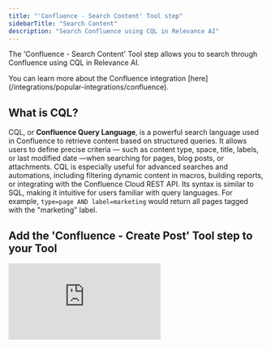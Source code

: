 ```yaml
---
title: "'Confluence - Search Content' Tool step"
sidebarTitle: "Search Content"
description: "Search Confluence using CQL in Relevance AI"
---
```


The 'Confluence - Search Content' Tool step allows you to search through Confluence using CQL in Relevance AI.

<Note>
  You can learn more about the Confluence integration [here](/integrations/popular-integrations/confluence).
</Note>

## What is CQL?

CQL, or **Confluence Query Language**, is a powerful search language used in Confluence to retrieve content based on structured queries. It allows users to define precise criteria — such as content type, space, title, labels, or last modified date —when searching for pages, blog posts, or attachments. CQL is especially useful for advanced searches and automations, including filtering dynamic content in macros, building reports, or integrating with the Confluence Cloud REST API. Its syntax is similar to SQL, making it intuitive for users familiar with query languages. For example, `type=page AND label=marketing` would return all pages tagged with the "marketing" label.

## Add the 'Confluence - Create Post' Tool step to your Tool

<div style={{ width:"100%",position:"relative" }}>
<iframe src="https://app.supademo.com/embed/cmccqqexr3tpk8qszy5m0suuc" frameBorder="0" title="Add the Confluence - Create Post Tool step to your Tool" allow="clipboard-write" webkitallowfullscreen="true" mozallowfullscreen="true" allowfullscreen style={{ position:"absolute",top:0,left:0,width:"100%",height:"100%",border:"3px solid #5E43CE",borderRadius:"10px" }} />

</div>

You can add the 'Confluence - Create Post' Tool step to your Tool by:

1. Creating a new Tool, then searching for the 'Confluence - Create Post' Tool step
2. Click 'Expand' to see the full Tool step
3. Select or add your Confluence account
4. Enter your CQL query in the 'CQL' field
5. Use the 'Max Results' to enter the max number of results you want to receive for your query
6. Click 'Run step' to test out your Tool step